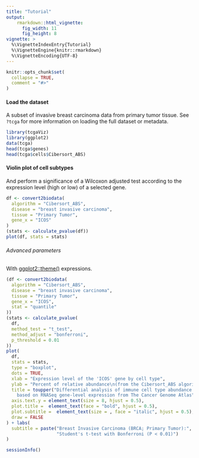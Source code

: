 ```yaml
---
title: "Tutorial"
output:
    rmarkdown::html_vignette:
      fig_width: 11
      fig_height: 8
vignette: >
  %\VignetteIndexEntry{Tutorial}
  %\VignetteEngine{knitr::rmarkdown}
  %\VignetteEncoding{UTF-8}
---
```


```r
knitr::opts_chunk$set(
  collapse = TRUE,
  comment = "#>"
)
```

#### Load the dataset
A subset of invasive breast carcinoma data from primary tumor tissue. See
 ``?tcga`` for more information on loading the full dataset or metadata.
```r
library(tcgaViz)
library(ggplot2)
data(tcga)
head(tcga$genes)
head(tcga$cells$Cibersort_ABS)
```

#### Violin plot of cell subtypes
And perform a significance of a Wilcoxon adjusted test according to the
 expression level (high or low) of a selected gene.
```r
df <- convert2biodata(
  algorithm = "Cibersort_ABS",
  disease = "breast invasive carcinoma",
  tissue = "Primary Tumor",
  gene_x = "ICOS"
)
(stats <- calculate_pvalue(df))
plot(df, stats = stats)
```

###### Advanced parameters
With [ggplot2::theme()](https://ggplot2.tidyverse.org/reference/theme.html) expressions.
```r
(df <- convert2biodata(
  algorithm = "Cibersort_ABS",
  disease = "breast invasive carcinoma",
  tissue = "Primary Tumor",
  gene_x = "ICOS",
  stat = "quantile"
))
(stats <- calculate_pvalue(
  df,
  method_test = "t_test",
  method_adjust = "bonferroni",
  p_threshold = 0.01
))
plot(
  df,
  stats = stats,
  type = "boxplot",
  dots = TRUE,
  xlab = "Expression level of the 'ICOS' gene by cell type",
  ylab = "Percent of relative abundance\n(from the Cibersort_ABS algorithm)",
  title = toupper("Differential analysis of immune cell type abundance
    based on RNASeq gene-level expression from The Cancer Genome Atlas"),
  axis.text.y = element_text(size = 8, hjust = 0.5),
  plot.title =  element_text(face = "bold", hjust = 0.5),
  plot.subtitle =  element_text(size = , face = "italic", hjust = 0.5),
  draw = FALSE
) + labs(
  subtitle = paste("Breast Invasive Carcinoma (BRCA; Primary Tumor):",
                   "Student's t-test with Bonferroni (P < 0.01)")
)
```

```r
sessionInfo()
```
